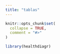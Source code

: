 ```yaml
---
title: "tablas"
---
```


```r
knitr::opts_chunk$set(
  collapse = TRUE,
  comment = "#>"
)
```

```r
library(healthdiagr)
```
